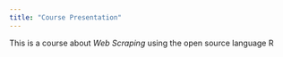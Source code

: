 ```yaml
---
title: "Course Presentation"
---
```


This is a course about _Web Scraping_ using the open source language R